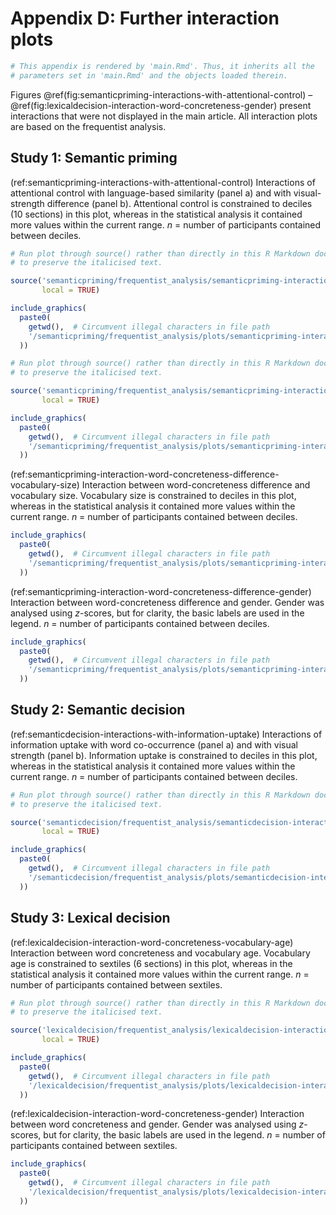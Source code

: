 

# Appendix D: Further interaction plots {#appendix-D-interaction-plots}


```r

# This appendix is rendered by 'main.Rmd'. Thus, it inherits all the 
# parameters set in 'main.Rmd' and the objects loaded therein.

```


Figures \@ref(fig:semanticpriming-interactions-with-attentional-control) -- \@ref(fig:lexicaldecision-interaction-word-concreteness-gender) present interactions that were not displayed in the main article. All interaction plots are based on the frequentist analysis.


## Study 1: Semantic priming

(ref:semanticpriming-interactions-with-attentional-control) Interactions of attentional control with language-based similarity (panel a) and with visual-strength difference (panel b). Attentional control is constrained to deciles (10 sections) in this plot, whereas in the statistical analysis it contained more values within the current range. $n$ = number of participants contained between deciles.

```r

# Run plot through source() rather than directly in this R Markdown document 
# to preserve the italicised text.

source('semanticpriming/frequentist_analysis/semanticpriming-interactions-with-attentional-control.R', 
       local = TRUE)

include_graphics(
  paste0(
    getwd(),  # Circumvent illegal characters in file path
    '/semanticpriming/frequentist_analysis/plots/semanticpriming-interactions-with-attentional-control.pdf'
  ))

```


```r

# Run plot through source() rather than directly in this R Markdown document 
# to preserve the italicised text.

source('semanticpriming/frequentist_analysis/semanticpriming-interactions-with-word-concreteness-difference.R', 
       local = TRUE)

include_graphics(
  paste0(
    getwd(),  # Circumvent illegal characters in file path
    '/semanticpriming/frequentist_analysis/plots/semanticpriming-interaction-word-concreteness-difference-SOA.pdf'
  ))

```


(ref:semanticpriming-interaction-word-concreteness-difference-vocabulary-size) Interaction between word-concreteness difference and vocabulary size. Vocabulary size is constrained to deciles in this plot, whereas in the statistical analysis it contained more values within the current range. $n$ = number of participants contained between deciles.

```r

include_graphics(
  paste0(
    getwd(),  # Circumvent illegal characters in file path
    '/semanticpriming/frequentist_analysis/plots/semanticpriming-interaction-word-concreteness-difference-vocabulary-size.pdf'
  ))

```


(ref:semanticpriming-interaction-word-concreteness-difference-gender) Interaction between word-concreteness difference and gender. Gender was analysed using $z$-scores, but for clarity, the basic labels are used in the legend. $n$ = number of participants contained between deciles.

```r

include_graphics(
  paste0(
    getwd(),  # Circumvent illegal characters in file path
    '/semanticpriming/frequentist_analysis/plots/semanticpriming-interaction-word-concreteness-difference-gender.pdf'
  ))

```

\clearpage



## Study 2: Semantic decision

(ref:semanticdecision-interactions-with-information-uptake) Interactions of information uptake with word co-occurrence (panel a) and with visual strength (panel b). Information uptake is constrained to deciles in this plot, whereas in the statistical analysis it contained more values within the current range. $n$ = number of participants contained between deciles.

```r

# Run plot through source() rather than directly in this R Markdown document 
# to preserve the italicised text.

source('semanticdecision/frequentist_analysis/semanticdecision-interactions-with-information-uptake.R', 
       local = TRUE)

include_graphics(
  paste0(
    getwd(),  # Circumvent illegal characters in file path
    '/semanticdecision/frequentist_analysis/plots/semanticdecision-interactions-with-information-uptake.pdf'
  ))

```

\clearpage



## Study 3: Lexical decision

(ref:lexicaldecision-interaction-word-concreteness-vocabulary-age) Interaction between word concreteness and vocabulary age. Vocabulary age is constrained to sextiles (6 sections) in this plot, whereas in the statistical analysis it contained more values within the current range. $n$ = number of participants contained between sextiles.

```r

# Run plot through source() rather than directly in this R Markdown document 
# to preserve the italicised text.

source('lexicaldecision/frequentist_analysis/lexicaldecision-interactions-with-word-concreteness.R', 
       local = TRUE)

include_graphics(
  paste0(
    getwd(),  # Circumvent illegal characters in file path
    '/lexicaldecision/frequentist_analysis/plots/lexicaldecision-interaction-word-concreteness-vocabulary-age.pdf'
  ))

```


(ref:lexicaldecision-interaction-word-concreteness-gender) Interaction between word concreteness and gender. Gender was analysed using $z$-scores, but for clarity, the basic labels are used in the legend. $n$ = number of participants contained between sextiles.

```r

include_graphics(
  paste0(
    getwd(),  # Circumvent illegal characters in file path
    '/lexicaldecision/frequentist_analysis/plots/lexicaldecision-interaction-word-concreteness-gender.pdf'
  ))

```


